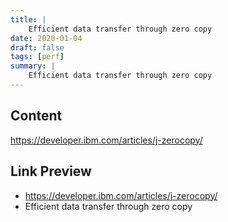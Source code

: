 ```yaml
---
title: |
    Efficient data transfer through zero copy
date: 2020-01-04
draft: false
tags: [perf]
summary: |
    Efficient data transfer through zero copy
---
```


## Content

https://developer.ibm.com/articles/j-zerocopy/

## Link Preview

- https://developer.ibm.com/articles/j-zerocopy/
- Efficient data transfer through zero copy
